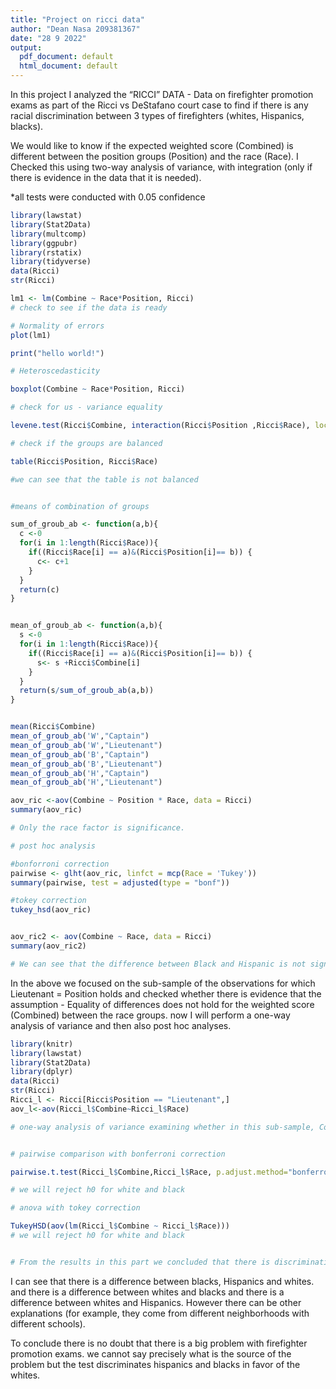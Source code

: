 ```yaml
---
title: "Project on ricci data"
author: "Dean Nasa 209381367"
date: "28 9 2022"
output:
  pdf_document: default
  html_document: default
---
```



In this project I analyzed the "RICCI" DATA - Data on firefighter promotion exams as part of the Ricci vs DeStafano court case to find if there is any racial discrimination between 3 types of firefighters (whites, Hispanics, blacks).

We would like to know if the expected weighted score (Combined) is different
between the position groups (Position) and the race (Race).
I Checked this using two-way analysis of variance, with integration 
(only if there is evidence in the data that it is needed).

*all tests were conducted with 0.05 confidence
```r
library(lawstat)
library(Stat2Data)
library(multcomp)
library(ggpubr)
library(rstatix)
library(tidyverse)
data(Ricci)
str(Ricci)

lm1 <- lm(Combine ~ Race*Position, Ricci)
# check to see if the data is ready 

# Normality of errors
plot(lm1)

print("hello world!")

# Heteroscedasticity

boxplot(Combine ~ Race*Position, Ricci)

# check for us - variance equality 

levene.test(Ricci$Combine, interaction(Ricci$Position ,Ricci$Race), location = "mean")

# check if the groups are balanced

table(Ricci$Position, Ricci$Race)

#we can see that the table is not balanced


#means of combination of groups

sum_of_groub_ab <- function(a,b){
  c <-0
  for(i in 1:length(Ricci$Race)){
    if((Ricci$Race[i] == a)&(Ricci$Position[i]== b)) {
      c<- c+1
    }
  }
  return(c)
}


mean_of_groub_ab <- function(a,b){
  s <-0
  for(i in 1:length(Ricci$Race)){
    if((Ricci$Race[i] == a)&(Ricci$Position[i]== b)) {
      s<- s +Ricci$Combine[i]
    }
  }
  return(s/sum_of_groub_ab(a,b))
}


mean(Ricci$Combine)
mean_of_groub_ab('W',"Captain")
mean_of_groub_ab('W',"Lieutenant")
mean_of_groub_ab('B',"Captain")
mean_of_groub_ab('B',"Lieutenant")
mean_of_groub_ab('H',"Captain")
mean_of_groub_ab('H',"Lieutenant")

aov_ric <-aov(Combine ~ Position * Race, data = Ricci)
summary(aov_ric)

# Only the race factor is significance.

# post hoc analysis

#bonforroni correction
pairwise <- glht(aov_ric, linfct = mcp(Race = 'Tukey'))
summary(pairwise, test = adjusted(type = "bonf"))

#tokey correction
tukey_hsd(aov_ric)


aov_ric2 <- aov(Combine ~ Race, data = Ricci)
summary(aov_ric2)

# We can see that the difference between Black and Hispanic is not significance.


```

In the above we focused on the sub-sample of the observations for which Lieutenant = Position holds and checked whether there is evidence that the assumption - Equality of differences does not hold for the weighted score (Combined) between the race groups. now I will perform a one-way analysis of variance and then also post hoc analyses.
```r
library(knitr)
library(lawstat)
library(Stat2Data)
library(dplyr)
data(Ricci)
str(Ricci)
Ricci_l <- Ricci[Ricci$Position == "Lieutenant",]
aov_l<-aov(Ricci_l$Combine~Ricci_l$Race)

# one-way analysis of variance examining whether in this sub-sample, Combined differs between the race groups


# pairwise comparison with bonferroni correction

pairwise.t.test(Ricci_l$Combine,Ricci_l$Race, p.adjust.method="bonferroni")

# we will reject h0 for white and black

# anova with tokey correction

TukeyHSD(aov(lm(Ricci_l$Combine ~ Ricci_l$Race)))
# we will reject h0 for white and black


# From the results in this part we concluded that there is discrimination against blacks in comparison to Whites

```


I can see that there is a difference between blacks, Hispanics and whites. and there is a difference between whites and blacks and there is a difference between whites and Hispanics. However there can be other explanations (for example, they come from different neighborhoods with different schools).

To conclude there is no doubt that there is a big problem with firefighter promotion exams. we cannot say precisely what is the source of the problem but the test discriminates hispanics and blacks in favor of the whites.